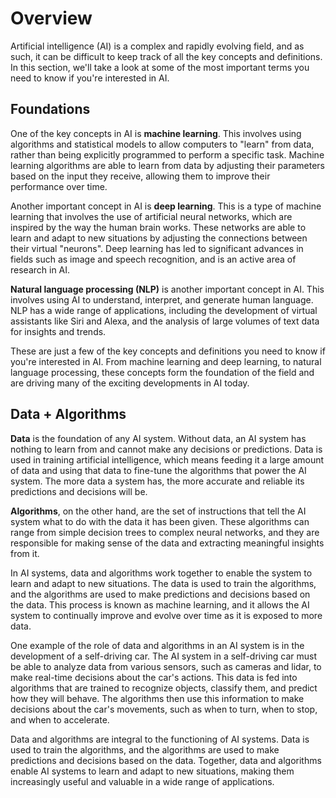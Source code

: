 # Overview

Artificial intelligence (AI) is a complex and rapidly evolving field, and as such, it can be difficult to keep track of all the key concepts and definitions. In this section, we'll take a look at some of the most important terms you need to know if you're interested in AI.

## Foundations
One of the key concepts in AI is **machine learning**. This involves using algorithms and statistical models to allow computers to "learn" from data, rather than being explicitly programmed to perform a specific task. Machine learning algorithms are able to learn from data by adjusting their parameters based on the input they receive, allowing them to improve their performance over time.

Another important concept in AI is **deep learning**. This is a type of machine learning that involves the use of artificial neural networks, which are inspired by the way the human brain works. These networks are able to learn and adapt to new situations by adjusting the connections between their virtual "neurons". Deep learning has led to significant advances in fields such as image and speech recognition, and is an active area of research in AI.

**Natural language processing (NLP)** is another important concept in AI. This involves using AI to understand, interpret, and generate human language. NLP has a wide range of applications, including the development of virtual assistants like Siri and Alexa, and the analysis of large volumes of text data for insights and trends.

These are just a few of the key concepts and definitions you need to know if you're interested in AI. From machine learning and deep learning, to natural language processing, these concepts form the foundation of the field and are driving many of the exciting developments in AI today.

## Data + Algorithms
**Data** is the foundation of any AI system. Without data, an AI system has nothing to learn from and cannot make any decisions or predictions. Data is used in training artificial intelligence, which means feeding it a large amount of data and using that data to fine-tune the algorithms that power the AI system. The more data a system has, the more accurate and reliable its predictions and decisions will be.

**Algorithms**, on the other hand, are the set of instructions that tell the AI system what to do with the data it has been given. These algorithms can range from simple decision trees to complex neural networks, and they are responsible for making sense of the data and extracting meaningful insights from it.

In AI systems, data and algorithms work together to enable the system to learn and adapt to new situations. The data is used to train the algorithms, and the algorithms are used to make predictions and decisions based on the data. This process is known as machine learning, and it allows the AI system to continually improve and evolve over time as it is exposed to more data.

One example of the role of data and algorithms in an AI system is in the development of a self-driving car. The AI system in a self-driving car must be able to analyze data from various sensors, such as cameras and lidar, to make real-time decisions about the car's actions. This data is fed into algorithms that are trained to recognize objects, classify them, and predict how they will behave. The algorithms then use this information to make decisions about the car's movements, such as when to turn, when to stop, and when to accelerate.

Data and algorithms are integral to the functioning of AI systems. Data is used to train the algorithms, and the algorithms are used to make predictions and decisions based on the data. Together, data and algorithms enable AI systems to learn and adapt to new situations, making them increasingly useful and valuable in a wide range of applications.